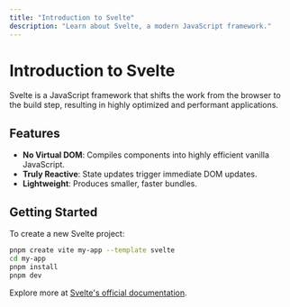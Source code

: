 ```yaml
---
title: "Introduction to Svelte"
description: "Learn about Svelte, a modern JavaScript framework."
---
```


# Introduction to Svelte

Svelte is a JavaScript framework that shifts the work from the browser to the build step, resulting in highly optimized and performant applications.

## Features

- **No Virtual DOM**: Compiles components into highly efficient vanilla JavaScript.
- **Truly Reactive**: State updates trigger immediate DOM updates.
- **Lightweight**: Produces smaller, faster bundles.

## Getting Started

To create a new Svelte project:

```sh
pnpm create vite my-app --template svelte
cd my-app
pnpm install
pnpm dev
```

Explore more at [Svelte's official documentation](https://svelte.dev/).
